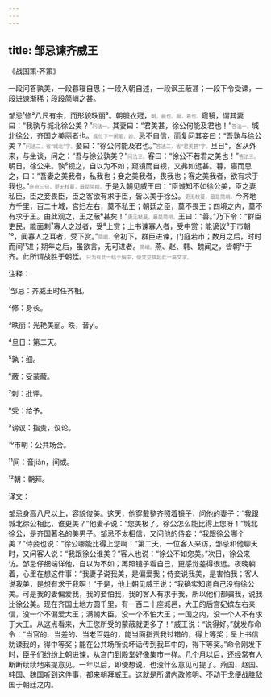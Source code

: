 ```yaml
---
---
---
```

title: 邹忌谏齐威王
---




《战国策·齐策》





一段问答孰美，一段暮寝自思；一段入朝自述，一段讽王蔽甚；一段下令受谏，一段进谏渐稀；段段简峭之甚。





邹忌¹修²八尺有余，而形貌昳丽³。朝服衣冠，<font color=gray size=0.8rem>朝，晨也。服，着也。</font>窥镜，谓其妻曰：“我孰与城北徐公美？”<font color=gray size=0.8rem>问法一。</font>其妻曰：“君美甚，徐公何能及君也！”<font color=gray size=0.8rem>答法一。</font>城北徐公，齐国之美丽者也。<font color=gray size=0.8rem>疾忙下一闲笔，妙。</font>忌不自信，而复问其妾曰：“吾孰与徐公美？”<font color=gray size=0.8rem>问法二，省“城北”字。</font>妾曰：“徐公何能及君也。”<font color=gray size=0.8rem>答法二，省“君美甚”字。</font>旦日⁴，客从外来，与坐谈，问之：“吾与徐公孰美？”<font color=gray size=0.8rem>问法三。</font>客曰：“徐公不若君之美也！”<font color=gray size=0.8rem>答法三。</font>明日，徐公来。孰⁵视之，自以为不如；窥镜而自视，又弗如远甚。暮，寝而思之，曰：“吾妻之美我者，私我也；妾之美我者，畏我也；客之美我者，欲有求于我也。”<font color=gray size=0.8rem>直直三句，更无枝蔓，最是简峭。</font>于是入朝见威王曰：“臣诚知不如徐公美，臣之妻私臣，臣之妾畏臣，臣之客欲有求于臣，皆以美于徐公。<font color=gray size=0.8rem>更无枝蔓，最是简峭。</font>今齐地方千里，百二十城，宫妇左右，莫不私王；朝廷之臣，莫不畏王；四境之内，莫不有求于王。由此观之，王之蔽⁶甚矣！”<font color=gray size=0.8rem>更无枝蔓，最是简峭。</font>王曰：“善。”乃下令：“群臣吏民，能面刺⁷寡人之过者，受⁸上赏；上书谏寡人者，受中赏；能谤议⁹于市朝¹⁰，闻寡人之耳者，受下赏。”<font color=gray size=0.8rem>简峭。</font>令初下，群臣进谏，门庭若市；数月之后，时时而间¹¹进；期年之后，虽欲言，无可进者。<font color=gray size=0.8rem>简峭。</font>燕、赵、韩、魏闻之，皆朝¹²于齐。此所谓战胜于朝廷。<font color=gray size=0.8rem>只为有此一结于胸中，便凭空撰起此一篇文字。</font>

注释：

¹邹忌：齐威王时任齐相。

²修：身长。

³昳丽：光艳美丽。昳，音yì。

⁴旦日：第二天。

⁵孰：细。

⁶蔽：受蒙蔽。

⁷刺：批评。

⁸受：给予。

⁹谤议：指责，议论。

¹⁰市朝：公共场合。

¹¹间：音jiàn，间或。

¹²朝：朝拜。

译文：

邹忌身高八尺以上，容貌俊美。这天，他穿戴整齐照着镜子，问他的妻子：“我跟城北徐公相比，谁更美？”他妻子说：“您美极了，徐公怎么能比得上您呀！”城北徐公，是齐国著名的美男子。邹忌不太相信，又问他的侍妾：“我跟徐公哪个美？”侍妾也说：“徐公哪能比得上您啊！”第二天，一位客人来访，邹忌和他聊天时，又问客人说：“我跟徐公谁美？”客人也说：“徐公不如您美。”次日，徐公来访。邹忌仔细端详他，自以为不如；再照镜子看自己，更感觉差得很远。夜晚躺着，心里在想这件事：“我妻子说我美，是偏爱我；侍妾说我美，是害怕我；客人说我美，是想有求于我啊！”于是，他上朝见威王说：“我确实知道自己没有徐公美。可是我的妻偏爱我，我的妾怕我，我的客人有求于我，所以他们都骗我，说我比徐公美。现在齐国土地方圆千里，有一百二十座城邑，大王的后宫妃嫔左右亲信，没一个不偏爱大王；满朝大臣，没一个不怕大王；一国之内，没一个人不有求于大王。从这点看来，大王您所受的蒙蔽就更多了！”威王说：“说得好。”就发布命令：“当官的、当差的、当老百姓的，能当面指责我过错的，得上等奖；呈上书信劝谏我的，得中等奖；能在公共场所说坏话传到我耳中的，得下等奖。”命令刚发下时，臣子们纷纷上朝进谏，从宫门到殿堂好像集市一样。几个月以后，还经常有人断断续续地来提意见。一年以后，即使想说，也没什么意见可提了。燕国、赵国、韩国、魏国听到这件事，都来朝拜威王。这就是所谓内政修明、不动干戈便战胜敌国于朝廷之内。